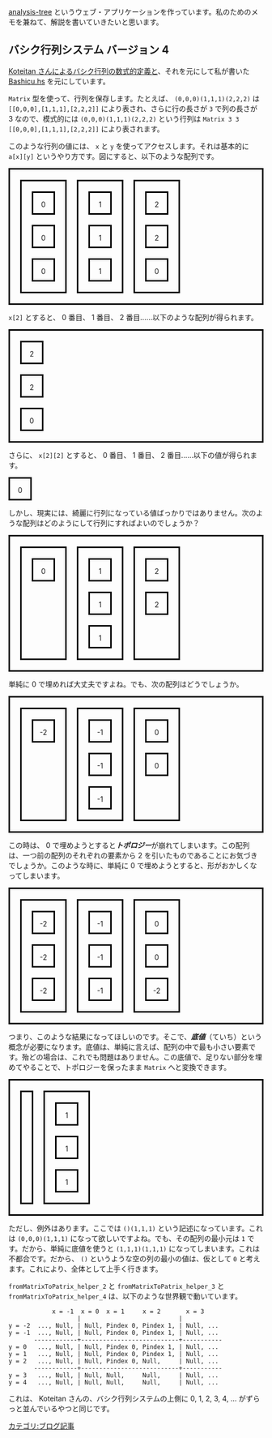 [https://gitlab.com/Hexirp/analysis-tree analysis-tree] というウェブ・アプリケーションを作っています。私のためのメモを兼ねて、解説を書いていきたいと思います。

== バシク行列システム バージョン 4 ==

[[Special:Redirect/revision/33136|Koteitan さんによるバシク行列の数式的定義]]と、それを元にして私が書いた [https://github.com/Hexirp/googology/blob/81c2a3766b659c096c301ec2921717c497c3e466/2019/Bashicu.hs Bashicu.hs] を元にしています。

<code>Matrix</code> 型を使って、行列を保存します。たとえば、 <code>(0,0,0)(1,1,1)(2,2,2)</code> は <code><nowiki>[[0,0,0],[1,1,1],[2,2,2]]</nowiki></code> により表され、さらに行の長さが <code>3</code> で列の長さが 3 なので、模式的には <code>(0,0,0)(1,1,1)(2,2,2)</code> という行列は <code><nowiki>Matrix 3 3 [[0,0,0],[1,1,1],[2,2,2]]</nowiki></code> により表されます。

このような行列の値には、 <code>x</code> と <code>y</code> を使ってアクセスします。それは基本的に <code>a[x][y]</code> というやり方です。図にすると、以下のような配列です。

<div style="display: flex; padding: 10px; border: medium solid #000000;">
<div style="display: flex; flex-direction: column; padding: 10px; margin: 10px; border: medium solid #000000;">
<div style="height: 40px; width: 40px; margin: 10px; border: medium solid #000000; text-align: center;">
0
</div>
<div style="height: 40px; width: 40px; margin: 10px; border: medium solid #000000; text-align: center;">
0
</div>
<div style="height: 40px; width: 40px; margin: 10px; border: medium solid #000000; text-align: center;">
0
</div>
</div>
<div style="display: flex; flex-direction: column; padding: 10px; margin: 10px; border: medium solid #000000;">
<div style="height: 40px; width: 40px; margin: 10px; border: medium solid #000000; text-align: center;">
1
</div>
<div style="height: 40px; width: 40px; margin: 10px; border: medium solid #000000; text-align: center;">
1
</div>
<div style="height: 40px; width: 40px; margin: 10px; border: medium solid #000000; text-align: center;">
1
</div>
</div>
<div style="display: flex; flex-direction: column; padding: 10px; margin: 10px; border: medium solid #000000;">
<div style="height: 40px; width: 40px; margin: 10px; border: medium solid #000000; text-align: center;">
2
</div>
<div style="height: 40px; width: 40px; margin: 10px; border: medium solid #000000; text-align: center;">
2
</div>
<div style="height: 40px; width: 40px; margin: 10px; border: medium solid #000000; text-align: center;">
0
</div>
</div>
</div>

<code>x[2]</code> とすると、 0 番目、 1 番目、 2 番目……以下のような配列が得られます。

<div style="display: flex; flex-direction: column; padding: 10px; border: medium solid #000000;">
<div style="height: 40px; width: 40px; margin: 10px; border: medium solid #000000; text-align: center;">
2
</div>
<div style="height: 40px; width: 40px; margin: 10px; border: medium solid #000000; text-align: center;">
2
</div>
<div style="height: 40px; width: 40px; margin: 10px; border: medium solid #000000; text-align: center;">
0
</div>
</div>

さらに、 <code>x[2][2]</code> とすると、 0 番目、 1 番目、 2 番目……以下の値が得られます。

<div style="height: 40px; width: 40px; border: medium solid #000000; text-align: center;">
0
</div>

しかし、現実には、綺麗に行列になっている値ばっかりではありません。次のような配列はどのようにして行列にすればよいのでしょうか？

<div style="display: flex; padding: 10px; border: medium solid #000000;">
<div style="display: flex; flex-direction: column; padding: 10px; margin: 10px; border: medium solid #000000;">
<div style="height: 40px; width: 40px; margin: 10px; border: medium solid #000000; text-align: center;">
0
</div>
</div>
<div style="display: flex; flex-direction: column; padding: 10px; margin: 10px; border: medium solid #000000;">
<div style="height: 40px; width: 40px; margin: 10px; border: medium solid #000000; text-align: center;">
1
</div>
<div style="height: 40px; width: 40px; margin: 10px; border: medium solid #000000; text-align: center;">
1
</div>
<div style="height: 40px; width: 40px; margin: 10px; border: medium solid #000000; text-align: center;">
1
</div>
</div>
<div style="display: flex; flex-direction: column; padding: 10px; margin: 10px; border: medium solid #000000;">
<div style="height: 40px; width: 40px; margin: 10px; border: medium solid #000000; text-align: center;">
2
</div>
<div style="height: 40px; width: 40px; margin: 10px; border: medium solid #000000; text-align: center;">
2
</div>
</div>
</div>

単純に 0 で埋めれば大丈夫ですよね。でも、次の配列はどうでしょうか。

<div style="display: flex; padding: 10px; border: medium solid #000000;">
<div style="display: flex; flex-direction: column; padding: 10px; margin: 10px; border: medium solid #000000;">
<div style="height: 40px; width: 40px; margin: 10px; border: medium solid #000000; text-align: center;">
-2
</div>
</div>
<div style="display: flex; flex-direction: column; padding: 10px; margin: 10px; border: medium solid #000000;">
<div style="height: 40px; width: 40px; margin: 10px; border: medium solid #000000; text-align: center;">
-1
</div>
<div style="height: 40px; width: 40px; margin: 10px; border: medium solid #000000; text-align: center;">
-1
</div>
<div style="height: 40px; width: 40px; margin: 10px; border: medium solid #000000; text-align: center;">
-1
</div>
</div>
<div style="display: flex; flex-direction: column; padding: 10px; margin: 10px; border: medium solid #000000;">
<div style="height: 40px; width: 40px; margin: 10px; border: medium solid #000000; text-align: center;">
0
</div>
<div style="height: 40px; width: 40px; margin: 10px; border: medium solid #000000; text-align: center;">
0
</div>
</div>
</div>

この時は、 0 で埋めようとすると<em style="font-weight: bolder;">トポロジー</em>が崩れてしまいます。この配列は、一つ前の配列のそれぞれの要素から 2 を引いたものであることにお気づきでしょうか。このような時に、単純に 0 で埋めようとすると、形がおかしくなってしまいます。

<div style="display: flex; padding: 10px; border: medium solid #000000;">
<div style="display: flex; flex-direction: column; padding: 10px; margin: 10px; border: medium solid #000000;">
<div style="height: 40px; width: 40px; margin: 10px; border: medium solid #000000; text-align: center;">
-2
</div>
<div style="height: 40px; width: 40px; margin: 10px; border: medium solid #000000; text-align: center;">
-2
</div>
<div style="height: 40px; width: 40px; margin: 10px; border: medium solid #000000; text-align: center;">
-2
</div>
</div>
<div style="display: flex; flex-direction: column; padding: 10px; margin: 10px; border: medium solid #000000;">
<div style="height: 40px; width: 40px; margin: 10px; border: medium solid #000000; text-align: center;">
-1
</div>
<div style="height: 40px; width: 40px; margin: 10px; border: medium solid #000000; text-align: center;">
-1
</div>
<div style="height: 40px; width: 40px; margin: 10px; border: medium solid #000000; text-align: center;">
-1
</div>
</div>
<div style="display: flex; flex-direction: column; padding: 10px; margin: 10px; border: medium solid #000000;">
<div style="height: 40px; width: 40px; margin: 10px; border: medium solid #000000; text-align: center;">
0
</div>
<div style="height: 40px; width: 40px; margin: 10px; border: medium solid #000000; text-align: center;">
0
</div>
<div style="height: 40px; width: 40px; margin: 10px; border: medium solid #000000; text-align: center;">
-2
</div>
</div>
</div>

つまり、このような結果になってほしいのです。そこで、<em style="font-weight: bolder;">底値</em>（ていち）という概念が必要になります。底値は、単純に言えば、配列の中で最も小さい要素です。殆どの場合は、これでも問題はありません。この底値で、足りない部分を埋めてやることで、トポロジーを保ったまま <code>Matrix</code> へと変換できます。

<div style="display: flex; padding: 10px; border: medium solid #000000;">
<div style="display: flex; flex-direction: column; padding: 10px; margin: 10px; border: medium solid #000000;">
</div>
<div style="display: flex; flex-direction: column; padding: 10px; margin: 10px; border: medium solid #000000;">
<div style="height: 40px; width: 40px; margin: 10px; border: medium solid #000000; text-align: center;">
1
</div>
<div style="height: 40px; width: 40px; margin: 10px; border: medium solid #000000; text-align: center;">
1
</div>
<div style="height: 40px; width: 40px; margin: 10px; border: medium solid #000000; text-align: center;">
1
</div>
</div>
</div>

ただし、例外はあります。ここでは <code>()(1,1,1)</code> という記述になっています。これは <code>(0,0,0)(1,1,1)</code> になって欲しいですよね。でも、その配列の最小元は <code>1</code> です。だから、単純に底値を使うと <code>(1,1,1)(1,1,1)</code> になってしまいます。これは不都合です。だから、 <code>()</code> というような空の列の最小の値は、仮として <code>0</code> と考えます。これにより、全体として上手く行きます。

<code>fromMatrixToPatrix_helper_2</code> と <code>fromMatrixToPatrix_helper_3</code> と <code>fromMatrixToPatrix_helper_4</code> は、以下のような世界観で動いています。

<pre>
            x = -1  x = 0  x = 1     x = 2       x = 3
                   |                           |
y = -2  ..., Null, | Null, Pindex 0, Pindex 1, | Null, ...
y = -1  ..., Null, | Null, Pindex 0, Pindex 1, | Null, ...
       ------------+---------------------------+-----------
y = 0   ..., Null, | Null, Pindex 0, Pindex 1, | Null, ...
y = 1   ..., Null, | Null, Pindex 0, Pindex 1, | Null, ...
y = 2   ..., Null, | Null, Pindex 0, Null,     | Null, ...
       ------------+---------------------------+-----------
y = 3   ..., Null, | Null, Null,     Null,     | Null, ...
y = 4   ..., Null, | Null, Null,     Null,     | Null, ...
</pre>

これは、 Koteitan さんの、バシク行列システムの上側に 0, 1, 2, 3, 4, ... がずらっと並んでいるやつと同じです。

[[カテゴリ:ブログ記事]]

